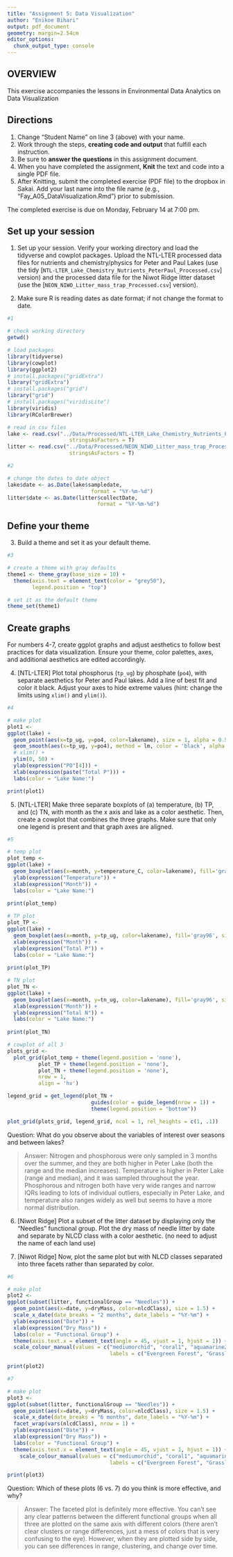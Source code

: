 ```yaml
---
title: "Assignment 5: Data Visualization"
author: "Enikoe Bihari"
output: pdf_document
geometry: margin=2.54cm
editor_options: 
  chunk_output_type: console
---
```


## OVERVIEW

This exercise accompanies the lessons in Environmental Data Analytics on Data Visualization 

## Directions
1. Change "Student Name" on line 3 (above) with your name.
2. Work through the steps, **creating code and output** that fulfill each instruction.
3. Be sure to **answer the questions** in this assignment document.
4. When you have completed the assignment, **Knit** the text and code into a single PDF file.
5. After Knitting, submit the completed exercise (PDF file) to the dropbox in Sakai. Add your last name into the file name (e.g., "Fay_A05_DataVisualization.Rmd") prior to submission.

The completed exercise is due on Monday, February 14 at 7:00 pm.

## Set up your session 
1. Set up your session. Verify your working directory and load the tidyverse 
and cowplot packages. Upload the NTL-LTER processed data files for nutrients 
and chemistry/physics for Peter and Paul Lakes (use the tidy 
[`NTL-LTER_Lake_Chemistry_Nutrients_PeterPaul_Processed.csv`] version) and 
the processed data file for the Niwot Ridge litter dataset (use the [`NEON_NIWO_Litter_mass_trap_Processed.csv`] version). 

2. Make sure R is reading dates as date format; if not change the format to date.

```r
#1 

# check working directory
getwd()

# load packages
library(tidyverse)
library(cowplot)
library(ggplot2)
# install.packages("gridExtra")           
library("gridExtra")  
# install.packages("grid")                          
library("grid")
# install.packages("viridisLite")
library(viridis)
library(RColorBrewer)

# read in csv files
lake <- read.csv("../Data/Processed/NTL-LTER_Lake_Chemistry_Nutrients_PeterPaul_Processed.csv",
                    stringsAsFactors = T)
litter <- read.csv("../Data/Processed/NEON_NIWO_Litter_mass_trap_Processed.csv",
                    stringsAsFactors = T)

#2 

# change the dates to date object
lake$date <- as.Date(lake$sampledate, 
                           format = "%Y-%m-%d")
litter$date <- as.Date(litter$collectDate, 
                             format = "%Y-%m-%d")

```

## Define your theme
3. Build a theme and set it as your default theme.

```r
#3

# create a theme with gray defaults
theme1 <- theme_gray(base_size = 10) +
  theme(axis.text = element_text(color = "grey50"), 
        legend.position = "top")

# set it as the default theme
theme_set(theme1)

```

## Create graphs
For numbers 4-7, create ggplot graphs and adjust aesthetics to follow best practices for data visualization. Ensure your theme, color palettes, axes, and additional aesthetics are edited accordingly.

4. [NTL-LTER] Plot total phosphorus (`tp_ug`) by phosphate (`po4`), with separate aesthetics for Peter and Paul lakes. Add a line of best fit and color it black. Adjust your axes to hide extreme values (hint: change the limits using `xlim()` and `ylim()`).

```r
#4

# make plot
plot1 <-
ggplot(lake) +
  geom_point(aes(x=tp_ug, y=po4, color=lakename), size = 1, alpha = 0.5) +
  geom_smooth(aes(x=tp_ug, y=po4), method = lm, color = 'black', alpha = 0.5) +
  # xlim() +
  ylim(0, 50) +
  ylab(expression("PO"[4])) +
  xlab(expression(paste("Total P"))) +
  labs(color = "Lake Name:")

print(plot1)

```

5. [NTL-LTER] Make three separate boxplots of (a) temperature, (b) TP, and (c) TN, with month as the x axis and lake as a color aesthetic. Then, create a cowplot that combines the three graphs. Make sure that only one legend is present and that graph axes are aligned.

```r
#5

# temp plot
plot_temp <-
ggplot(lake) +
  geom_boxplot(aes(x=month, y=temperature_C, color=lakename), fill='gray96', size = 1) +
  ylab(expression("Temperature")) +
  xlab(expression("Month")) +
  labs(color = "Lake Name:")
  
print(plot_temp)

# TP plot
plot_TP <-
ggplot(lake) +
  geom_boxplot(aes(x=month, y=tp_ug, color=lakename), fill='gray96', size = 1) +
  xlab(expression("Month")) +
  ylab(expression("Total P")) +
  labs(color = "Lake Name:")
  
print(plot_TP)

# TN plot
plot_TN <-
ggplot(lake) +
  geom_boxplot(aes(x=month, y=tn_ug, color=lakename), fill='gray96', size = 1) +
  xlab(expression("Month")) +
  ylab(expression("Total N")) +
  labs(color = "Lake Name:")
  
print(plot_TN)

# cowplot of all 3
plots_grid <-
  plot_grid(plot_temp + theme(legend.position = 'none'), 
          plot_TP + theme(legend.position = 'none'), 
          plot_TN + theme(legend.position = 'none'), 
          nrow = 1, 
          align = 'hv')

legend_grid = get_legend(plot_TN +
                           guides(color = guide_legend(nrow = 1)) +
                           theme(legend.position = "bottom"))

plot_grid(plots_grid, legend_grid, ncol = 1, rel_heights = c(1, .1))

```

Question: What do you observe about the variables of interest over seasons and between lakes? 

> Answer: Nitrogen and phosphorous were only sampled in 3 months over the summer, and they are both higher in Peter Lake (both the range and the median increases).  Temperature is higher in Peter Lake (range and median), and it was sampled throughout the year.  Phosphorous and nitrogen both have very wide ranges and narrow IQRs leading to lots of individual outliers, especially in Peter Lake, and temperature also ranges widely as well but seems to have a more normal distribution.

6. [Niwot Ridge] Plot a subset of the litter dataset by displaying only the "Needles" functional group. Plot the dry mass of needle litter by date and separate by NLCD class with a color aesthetic. (no need to adjust the name of each land use)

7. [Niwot Ridge] Now, plot the same plot but with NLCD classes separated into three facets rather than separated by color. 

```r
#6

# make plot
plot2 <-
ggplot(subset(litter, functionalGroup == "Needles")) +
  geom_point(aes(x=date, y=dryMass, color=nlcdClass), size = 1.5) +
  scale_x_date(date_breaks = "2 months", date_labels = "%Y-%m") +
  ylab(expression("Date")) +
  xlab(expression("Dry Mass")) +
  labs(color = "Functional Group") +
  theme(axis.text.x = element_text(angle = 45, vjust = 1, hjust = 1)) +
  scale_colour_manual(values = c("mediumorchid", "coral1", "aquamarine2"),
                                 labels = c("Evergreen Forest", "Grassland Herbaceous", "Shrub/Scrub"))

print(plot2)

#7

# make plot
plot3 <-
ggplot(subset(litter, functionalGroup == "Needles")) +
  geom_point(aes(x=date, y=dryMass, color=nlcdClass), size = 1.5) +
  scale_x_date(date_breaks = "6 months", date_labels = "%Y-%m") +
  facet_wrap(vars(nlcdClass), nrow = 1) +
  ylab(expression("Date")) +
  xlab(expression("Dry Mass")) +
  labs(color = "Functional Group") +
  theme(axis.text.x = element_text(angle = 45, vjust = 1, hjust = 1)) +
    scale_colour_manual(values = c("mediumorchid", "coral1", "aquamarine2"),
                                 labels = c("Evergreen Forest", "Grassland Herbaceous", "Shrub/Scrub"))

print(plot3)

```
Question: Which of these plots (6 vs. 7) do you think is more effective, and why? 

> Answer: The faceted plot is definitely more effective.  You can't see any clear patterns between the different functional groups when all three are plotted on the same axis with different colors (there aren't clear clusters or range differences, just a mess of colors that is very confusing to the eye).  However, when they are plotted side by side, you can see differences in range, clustering, and change over time.
